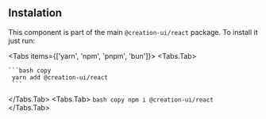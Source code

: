 
## Instalation

This component is part of the main `@creation-ui/react` package. To install it just run:

<Tabs items={['yarn', 'npm', 'pnpm', 'bun']}>
  <Tabs.Tab>

    ```bash copy
     yarn add @creation-ui/react
     ```

  </Tabs.Tab>
  <Tabs.Tab>
    ```bash copy
     npm i @creation-ui/react
     ```
     </Tabs.Tab>
</Tabs>
